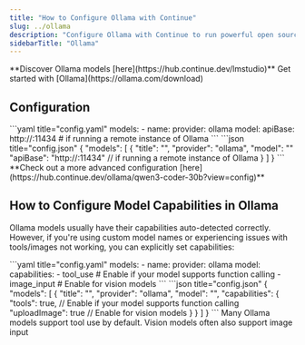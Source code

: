 ```yaml
---
title: "How to Configure Ollama with Continue"
slug: ../ollama
description: "Configure Ollama with Continue to run powerful open source models locally including Llama3.1 for chat, Qwen2.5-Coder for autocomplete, and Nomic Embed Text for embeddings"
sidebarTitle: "Ollama"
---
```


<Tip>
  **Discover Ollama models [here](https://hub.continue.dev/lmstudio)**
</Tip>

<Info>
  Get started with [Ollama](https://ollama.com/download)
</Info>

## Configuration

<Tabs>
    <Tab title="YAML">
    ```yaml title="config.yaml"
    models:
      - name: <MODEL_NAME>
        provider: ollama
        model: <MODEL_ID>
        apiBase: http://<my endpoint>:11434 # if running a remote instance of Ollama
    ```
    </Tab>
    <Tab title="JSON (Deprecated)">
    ```json title="config.json"
    {
      "models": [
        {
          "title": "<MODEL_NAME>",
          "provider": "ollama",
          "model": "<MODEL_ID>"
          "apiBase": "http://<my endpoint>:11434" // if running a remote instance of Ollama
        }
      ]
    }
    ```
    </Tab>
</Tabs>

<Info>
  **Check out a more advanced configuration [here](https://hub.continue.dev/ollama/qwen3-coder-30b?view=config)**
</Info>

## How to Configure Model Capabilities in Ollama

Ollama models usually have their capabilities auto-detected correctly. However, if you're using custom model names or experiencing issues with tools/images not working, you can explicitly set capabilities:

<Tabs>
    <Tab title="YAML">
    ```yaml title="config.yaml"
    models:
      - name: <CUSTOM_MODEL_NAME>
        provider: ollama
        model: <CUSTOM_MODEL_ID>
        capabilities:
          - tool_use      # Enable if your model supports function calling
          - image_input   # Enable for vision models
    ```
    </Tab>
    <Tab title="JSON (Deprecated)">
    ```json title="config.json"
    {
      "models": [
        {
          "title": "<CUSTOM_MODEL_NAME>",
          "provider": "ollama",
          "model": "<CUSTOM_MODEL_ID>",
          "capabilities": {
            "tools": true, // Enable if your model supports function calling
            "uploadImage": true // Enable for vision models
          }
        }
      ]
    }
    ```
    </Tab>
</Tabs>

<Note>
  Many Ollama models support tool use by default. Vision models often also support image input
</Note>
